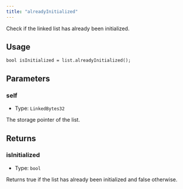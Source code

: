 ```yaml
---
title: "alreadyInitialized"
---
```


Check if the linked list has already been initialized.

## Usage

```solidity
bool isInitialized = list.alreadyInitialized();
```

## Parameters

### self

- Type: `LinkedBytes32`

The storage pointer of the list.

## Returns

### isInitialized

- Type: `bool`

Returns true if the list has already been initialized and false otherwise.
